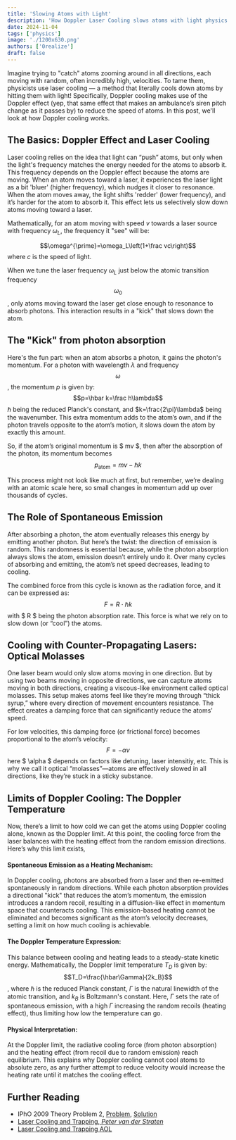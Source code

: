 ```yaml
---
title: 'Slowing Atoms with Light'
description: 'How Doppler Laser Cooling slows atoms with light physics.'
date: 2024-11-04
tags: ['physics']
image: './1200x630.png'
authors: ['0realize']
draft: false
---
```



Imagine trying to "catch" atoms zooming around in all directions, each moving
with random, often incredibly high, velocities. To tame them, physicists use
laser cooling — a method that literally cools down atoms by hitting them with
light! Specifically, Doppler cooling makes use of the Doppler effect (yep, that
same effect that makes an ambulance’s siren pitch change as it passes by) to
reduce the speed of atoms. In this post, we'll look at how Doppler cooling works.

## The Basics: Doppler Effect and Laser Cooling

Laser cooling relies on the idea that light can “push” atoms, but only when the
light's frequency matches the energy needed for the atoms to absorb it. This
frequency depends on the Doppler effect because the atoms are moving. When an
atom moves toward a laser, it experiences the laser light as a bit 'bluer'
(higher frequency), which nudges it closer to resonance. When the atom moves
away, the light shifts 'redder' (lower frequency), and it’s harder for the atom
to absorb it. This effect lets us selectively slow down atoms moving toward a
laser.

Mathematically, for an atom moving with speed $v$ towards a laser source with
frequency $\omega_{L}$, the frequency it "see" will be:

$$\omega^{\prime}=\omega_L\left(1+\frac vc\right)$$ where $c$ is the speed
of light.

When we tune the laser frequency $\omega_{L}$ just below the atomic transition
frequency $$\omega_0$$, only atoms moving toward the laser get close enough to
resonance to absorb photons. This interaction results in a "kick" that slows
down the atom.

## The "Kick" from photon absorption

Here's the fun part: when an atom absorbs a photon, it gains the photon's
momentum. For a photon with wavelength $\lambda$ and frequency $$\omega$$, the
momentum $p$ is given by: 
$$p=\hbar k=\frac h\lambda$$
$\hbar$ being the reduced Planck's constant, and $k=\frac{2\pi}\lambda$ being the wavenumber.
This extra momentum adds to the atom’s own, and if the photon travels opposite
to the atom’s motion, it slows down the atom by exactly this amount.

So, if the atom’s original momentum is $ mv $, then after the absorption of the
photon, its momentum becomes $$p_{\mathrm{atom}}=mv-\hbar k$$

This process might not look like much at first, but remember, we’re dealing with
an atomic scale here, so small changes in momentum add up over thousands of
cycles.

## The Role of Spontaneous Emission

After absorbing a photon, the atom eventually releases this energy by emitting
another photon. But here’s the twist: the direction of emission is random. This
randomness is essential because, while the photon absorption always slows the
atom, emission doesn’t entirely undo it. Over many cycles of absorbing and
emitting, the atom’s net speed decreases, leading to cooling.

The combined force from this cycle is known as the radiation force, and it can
be expressed as: $$F=R\cdot\hbar k$$ with $ R $ being the photon absorption
rate. This force is what we rely on to slow down (or “cool”) the atoms.

## Cooling with Counter-Propagating Lasers: Optical Molasses

One laser beam would only slow atoms moving in one direction. But by using two
beams moving in opposite directions, we can capture atoms moving in both
directions, creating a viscous-like environment called optical molasses. This
setup makes atoms feel like they’re moving through “thick syrup,” where every
direction of movement encounters resistance. The effect creates a damping force
that can significantly reduce the atoms' speed.

For low velocities, this damping force (or frictional force) becomes
proportional to the atom’s velocity: $$F=-\alpha v$$ here $ \alpha $ depends
on factors like detuning, laser intensitiy, etc. This is why we call it optical
“molasses”—atoms are effectively slowed in all directions, like they’re stuck in
a sticky substance.

## Limits of Doppler Cooling: The Doppler Temperature

Now, there’s a limit to how cold we can get the atoms using Doppler cooling
alone, known as the Doppler limit. At this point, the cooling force from the
laser balances with the heating effect from the random emission directions. 
Here’s why this limit exists, 

#### Spontaneous Emission as a Heating Mechanism:

In Doppler cooling, photons are absorbed from a laser and then re-emitted
spontaneously in random directions. While each photon absorption provides a
directional "kick" that reduces the atom’s momentum, the emission introduces a
random recoil, resulting in a diffusion-like effect in momentum space that
counteracts cooling. This emission-based heating cannot be eliminated and
becomes significant as the atom’s velocity decreases, setting a limit on how
much cooling is achievable.

#### The Doppler Temperature Expression:

This balance between cooling and heating leads to a steady-state kinetic energy.
Mathematically, the Doppler limit temperature $T_{D}$ is given by:
$$T_D=\frac{\hbar\Gamma}{2k_B}$$, where $\hbar$ is the reduced Planck constant,
$\Gamma$ is the natural linewidth of the atomic transition, and $k_B$ is
Boltzmann's constant. Here, $\Gamma$ sets the rate of spontaneous emission, with
a high $\Gamma$ increasing the random recoils (heating effect), thus limiting
how low the temperature can go.

#### Physical Interpretation: 

At the Doppler limit, the radiative cooling force (from photon absorption) and
the heating effect (from recoil due to random emission) reach equilibrium. This
explains why Doppler cooling cannot cool atoms to absolute zero, as any further
attempt to reduce velocity would increase the heating rate until it matches the
cooling effect​. ​

## Further Reading
- IPhO 2009 Theory Problem 2, [Problem](https://ipho.olimpicos.net/pdf/IPhO_2009_Q2.pdf), [Solution](https://ipho.olimpicos.net/pdf/IPhO_2009_S2.pdf)
- [Laser Cooling and Trapping, _Peter van der Straten_]()
- [Laser Cooling and Trapping AOL]()
